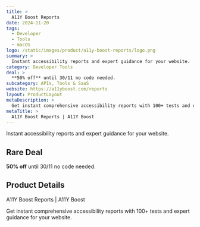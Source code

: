 ```yaml
---
title: >
  A11Y Boost Reports
date: 2024-11-20
tags:
  - Developer
  - Tools
  - macOS
logo: /static/images/product/a11y-boost-reports/logo.png
summary: >
  Instant accessibility reports and expert guidance for your website.
category: Developer Tools
deal: >
  **50% off** until 30/11 no code needed.
subcategory: APIs, Tools & SaaS
website: https://a11yboost.com/reports
layout: ProductLayout
metaDescription: >
  Get instant comprehensive accessibility reports with 100+ tests and expert guidance for your website.
metaTitle: >
  A11Y Boost Reports | A11Y Boost
---
```

Instant accessibility reports and expert guidance for your website.

## Rare Deal

**50% off** until 30/11 no code needed.

## Product Details
A11Y Boost Reports | A11Y Boost

Get instant comprehensive accessibility reports with 100+ tests and expert guidance for your website.
